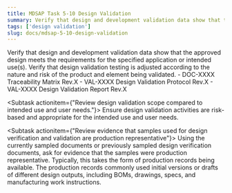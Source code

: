```yaml
---
title: MDSAP Task 5-10 Design Validation
summary: Verify that design and development validation data show that the approved design meets the requirements for the specified application or intended use(s).
tags: ['design validation']
slug: docs/mdsap-5-10-design-validation
---
```


<RegLang>
Verify that design and development validation data show that the approved design meets the requirements for the specified application or intended use(s).
Verify that design validation testing is adjusted according to the nature and risk of the product and element being validated.
</RegLang>
<QdocList docs={['Design traceability matrix']}/>

<ReportLang>
- DOC-XXXX Traceability Matrix Rev.X
- VAL-XXXX Design Validation Protocol Rev.X
- VAL-XXXX Design Validation Report Rev.X
</ReportLang>

<Subtask actionitem={"Review design validation scope compared to intended use and user needs."}>
Ensure design validation activities are risk-based and appropriate for the intended use and user needs.
</Subtask>

<Subtask actionitem={"Review evidence that samples used for design verification and validation are production representative"}>
Using the currently sampled documents or previously sampled design verification documents, ask for evidence that the samples were production representative.  Typically, this takes the form of production records being available. The production records commonly used initial versions or drafts of different design outputs, including BOMs, drawings, specs, and manufacturing work instructions.
</Subtask>



